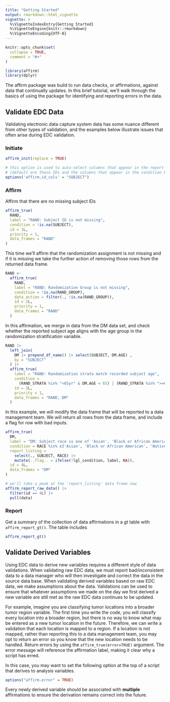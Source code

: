 ```yaml
---
title: "Getting Started"
output: rmarkdown::html_vignette
vignette: >
  %\VignetteIndexEntry{Getting Started}
  %\VignetteEngine{knitr::rmarkdown}
  %\VignetteEncoding{UTF-8}
---
```


```r
knitr::opts_chunk$set(
  collapse = TRUE,
  comment = "#>"
)
```

```r
library(affirm)
library(dplyr)
```

The affirm package was build to run data checks, or affirmations, against data that continually updates.
In this brief tutorial, we'll walk through the basics of using the package for identifying and reporting errors in the data.

## Validate EDC Data

Validating electronic data capture system data has some nuance different from other types of validation, and the examples below illustrate issues that often arise during EDC validation.

### Initiate 

```r
affirm_init(replace = TRUE)

# this option is used to auto-select columns that appear in the report listings 
# (default are these IDs and the columns that appear in the condition being tested)
options('affirm.id_cols' = "SUBJECT")
```

### Affirm

Affirm that there are no missing subject IDs

```r
affirm_true(
  RAND,
  label = "RAND: Subject ID is not missing",
  condition = !is.na(SUBJECT),
  id = 1L,
  priority = 1,
  data_frames = "RAND"
)
```

This time we'll affirm that the randomization assignment is not missing and if it is missing we take the further action of removing those rows from the returned data frame.

```r
RAND <-
  affirm_true(
    RAND,
    label = "RAND: Randomization Group is not missing",
    condition = !is.na(RAND_GROUP),
    data_action = filter(., !is.na(RAND_GROUP)),
    id = 2L,
    priority = 1,
    data_frames = "RAND"
  )
```

In this affirmation, we merge in data from the DM data set, and check whether the reported subject age aligns with the age group in the randomization stratification variable.

```r
RAND |>
  left_join(
    DM |> prepend_df_name() |> select(SUBJECT, DM.AGE) , 
    by = "SUBJECT"
  ) |> 
  affirm_true(
    label = "RAND: Randomization strata match recorded subject age",
    condition =
      (RAND_STRATA %in% "<65yr" & DM.AGE < 65) | (RAND_STRATA %in% ">=65yr" & DM.AGE >= 65),
    id = 3L,
    priority = 1,
    data_frames = "RAND, DM"
  )
```

In this example, we will modify the data frame that will be reported to a data management team.
We will return all rows from the data frame, and include a flag for row with bad inputs.

```r
affirm_true(
  DM,
  label = "DM: Subject race is one of 'Asian', 'Black or African American', 'Native Hawaiian or Other Pacific Islander', 'American Indian or Alaska Native', 'White'",
  condition = RACE %in% c('Asian', 'Black or African American', 'Native Hawaiian or Other Pacific Islander', 'American Indian or Alaska Native', 'White'),
  report_listing =
    select(., SUBJECT, RACE) |> 
    mutate(..flag.. = ifelse(!lgl_condition, label, NA)),
  id = 4L,
  data_frames = "DM"
)

# we'll take a peak at the 'report_listing' data frame now
affirm_report_raw_data() |> 
  filter(id == 4L) |> 
  pull(data)
```

### Report

Get a summary of the collection of data affirmations in a gt table with `affirm_report_gt()`.
The table includes 

```r
affirm_report_gt()
```


## Validate Derived Variables

Using EDC data to derive new variables requires a different style of data validations.
When validating raw EDC data, we must report bad/inconsistent data to a data manager who will then investigate and correct the data in the source data base.
When validating derived variables based on raw EDC data, we make assumptions about the data.
Validations can be used to ensure that whatever assumptions we made on the day we first derived a new variable are still met as the raw EDC data continues to be updated.

For example, imagine you are classifying tumor locations into a broader tumor region variable.
The first time you write the code, you will classify every location into a broader region, but there is no way to know what may be entered as a new tumor location in the future.
Therefore, we can write a validation that each location is mapped to a region.
If a location is not mapped, rather than reporting this to a data management team, you may opt to return an error so you know that the new location needs to be handled. Return errors by using the `affirm_true(error=TRUE)` argument.
The error message will reference the affirmation label, making it clear why a script has erred.

In this case, you may want to set the following option at the top of a script that derives to analysis variables.

```r
options("affirm.error" = TRUE)
```

Every newly derived variable should be associated with **multiple** affirmations to ensure the derivation remains correct into the future.
